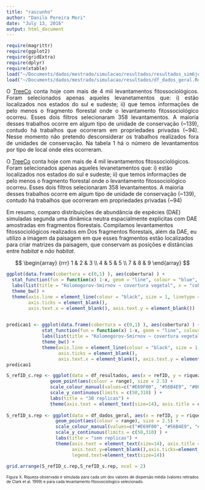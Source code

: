 ```yaml
---
title: "rascunho"
author: "Danilo Pereira Mori"
date: "July 13, 2016"
output: html_document
---
```

```r
require(magrittr)
require(ggplot2)
require(gridExtra)
require(dplyr)
require(xtable)
load("~/Documents/dados/mestrado/simulacao/resultados/resultados_sim6jun.Rdata") #config=30
load("~/Documents/dados/mestrado/simulacao/resultados/df_dados_geral.Rdata") #config=1
```

<p style="text-align:justify;"> O [TreeCo](http://labtrop.ib.usp.br/doku.php?id=projetos:treeco:start) conta hoje com mais de 4 mil levantamentos fitossociológicos. Foram selecionados apenas aqueles levanetamentos que: i) estão localizados nos estados do sul e sudeste; ii) que temos informações de pelo menos o fragmento florestal onde o levantamento fitossociológico ocorreu. Esses dois filtros selecionaram 358 levantamentos. A maioria desses trabalhos ocorre em algum tipo de unidade de conservação (~139), contudo há trabalhos que ocorreram em propriedades privadas (~94). Nesse momento não pretendo desconsiderar os trabalhos realizados fora de unidades de conservação. Na tabela 1 há o número de levantamentos por tipo de local onde eles ocorreram. </p>

<div align="center"> O [TreeCo](http://labtrop.ib.usp.br/doku.php?id=projetos:treeco:start) conta hoje com mais de 4 mil levantamentos fitossociológicos. Foram selecionados apenas aqueles levanetamentos que: i) estão localizados nos estados do sul e sudeste; ii) que temos informações de pelo menos o fragmento florestal onde o levantamento fitossociológico ocorreu. Esses dois filtros selecionaram 358 levantamentos. A maioria desses trabalhos ocorre em algum tipo de unidade de conservação (~139), contudo há trabalhos que ocorreram em propriedades privadas (~94) </div>

<p>Em resumo, comparo distribuições de abundância de espécies (DAE) simuladas segunda uma dinâmica neutra espacialmente explicitas com DAE amostradas em fragmentos florestais. Compilamos levantamentos fitossociológicos realizados em
Dos fragmentos florestais, além da DAE, eu utilizo a imagem da paisagem em que esses fragmentos estão localizados para criar matrizes da paisagem, que conservam as posições e distâncias entre *habitat* e *não habitat*.</p>



$$
\begin{array}
{rrr}
1 & 2 & 3 \\
4 & 5 & 5 \\
7 & 8 & 9
\end{array}
$$

```r
ggplot(data.frame(cobertura = c(0,1) ), aes(cobertura) ) + 
  stat_function(fun = function(x) 1-x, geom = "line", colour = "blue", size = 3) +
  labs(list(title = "Kolomogorov-Smirnov ~ covertura vegetal", x = "cobertura vegetal", y = "Estatística de Kolomogorov-Smirnov")) +
  theme_bw() + 
  theme(axis.line = element_line(colour = "black", size = 1, linetype = "solid"),
        axis.ticks = element_blank(),
        axis.text.x = element_blank(), axis.text.y = element_blank())
        
```

```r
predicao1 <- ggplot(data.frame(cobertura = c(0,1) ), aes(cobertura) ) + 
             stat_function(fun = function(x) 1-x, geom = "line", colour = "darkblue", size = 3) +
             labs(list(title = "Kolomogorov-Smirnov ~ covertura vegetal", x = "cobertura vegetal", y = "Estatística de Kolomogorov-Smirnov")) +
             theme_bw() + 
             theme(axis.line = element_line(colour = "black", size = 1, linetype = "solid"),
                   axis.ticks = element_blank(),
                   axis.text.x = element_blank(), axis.text.y = element_blank())
predicao1
```

```r
S_refID_c.rep <- ggplot(data = df_resultados, aes(x = refID, y = riqueza)) + 
                geom_point(aes(colour = range), size = 2.5) + 
                scale_colour_manual(values=c("#E69F00", "#56B4E9", "#009E73", "#F0E442", "#0072B2", "#D55E00", "#CC79A7", "#000000")) + 
                scale_y_continuous(limits = c(50,310) ) + 
                labs(title = "30 replicas") +
                theme(axis.text = element_text(size=14), axis.title = element_text(size=14), legend.position = "none")
  
S_refID_s.rep <- ggplot(data = df_dados_geral, aes(x = refID, y = riqueza)) + 
                  geom_point(aes(colour = range), size = 2.5) + 
                  scale_colour_manual(values=c("#E69F00", "#56B4E9", "#009E73", "#F0E442", "#0072B2", "#D55E00", "#CC79A7", "#000000")) + 
                  scale_y_continuous(limits = c(50,310) ) + 
                  labs(title = "sem replicas") +
                  theme(axis.text = element_text(size=14), axis.title = element_text(size=14),
                        axis.text.y=element_blank(),axis.ticks=element_blank(), axis.title.y=element_blank(),
                        legend.text=element_text(size=14))
      
grid.arrange(S_refID_c.rep,S_refID_s.rep, ncol = 2)
```

<div align="center"> 
  <font size="1.3">
    <p style="text-align:justify;">Figura X. Riqueza observada e simulada para cada um dos valores de dispersão média (valores retirados de Clark et al. 1999) e para cada levantamento fitossociologico selecionado.</p>
  </font>
</div>
